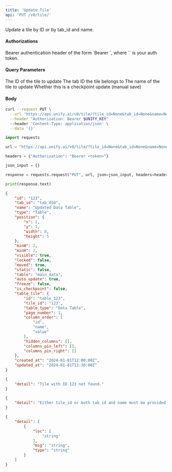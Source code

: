 ```yaml
---
title: 'Update Tile'
api: 'PUT /v0/tile/'
---
```

Update a tile by ID or by tab_id and name.

#### Authorizations

<ParamField header="Authorization" type="string" required="true">
  Bearer authentication header of the form `Bearer <token>`, where `<token>` is your auth token.
</ParamField>

#### Query Parameters

<ParamField query="tile_id" type="string | null" >
The ID of the tile to update
</ParamField>

<ParamField query="tab_id" type="string | null" >
The tab ID the tile belongs to
</ParamField>

<ParamField query="name" type="string | null" >
The name of the tile to update
</ParamField>

<ParamField query="checkpoint" type="boolean"  default=false>
Whether this is a checkpoint update (manual save)
</ParamField>

#### Body

<ParamField body="name" type="string | null" >

</ParamField>

<ParamField body="position" type="any | null" >

</ParamField>

<ParamField body="type" type="string | null" >

</ParamField>

<ParamField body="minW" type="number | null" >

</ParamField>

<ParamField body="minH" type="number | null" >

</ParamField>

<ParamField body="visible" type="boolean | null" >

</ParamField>

<ParamField body="locked" type="boolean | null" >

</ParamField>

<ParamField body="moved" type="boolean | null" >

</ParamField>

<ParamField body="static" type="boolean | null" >

</ParamField>

<ParamField body="color" type="string | null" >

</ParamField>

<ParamField body="context" type="string | null" >

</ParamField>

<ParamField body="table" type="string | null" >

</ParamField>

<ParamField body="auto_update" type="string | null" >

</ParamField>

<ParamField body="freeze" type="string | null" >

</ParamField>

<ParamField body="filters" type="string | null" >

</ParamField>

<ParamField body="common_filter" type="string | null" >

</ParamField>

<ParamField body="metric" type="string | null" >

</ParamField>

<ParamField body="column_context" type="string | null" >

</ParamField>

<ParamField body="grouping" type="string | null" >

</ParamField>

<ParamField body="table_tile" type="any | null" >

</ParamField>

<ParamField body="plot_tile" type="any | null" >

</ParamField>

<ParamField body="view_tile" type="any | null" >

</ParamField>

<ParamField body="editor_tile" type="any | null" >

</ParamField>

<RequestExample>

```bash cURL
curl --request PUT \
  --url 'https://api.unify.ai/v0/tile/?tile_id=None&tab_id=None&name=None&checkpoint=None' \
  --header "Authorization: Bearer $UNIFY_KEY"
  --header 'Content-Type: application/json' \
  --data '{}'
```

```python Python
import requests

url = "https://api.unify.ai/v0/tile/?tile_id=None&tab_id=None&name=None&checkpoint=None"

headers = {"Authorization": "Bearer <token>"}

json_input = {}

response = requests.request("PUT", url, json=json_input, headers=headers)

print(response.text)
```

</RequestExample>
<ResponseExample>

```json 200
{
    "id": "123",
    "tab_id": "tab_456",
    "name": "Updated Data Table",
    "type": "Table",
    "position": {
        "x": 1,
        "y": 1,
        "width": 8,
        "height": 5
    },
    "minW": 2,
    "minH": 2,
    "visible": true,
    "locked": false,
    "moved": true,
    "static": false,
    "table": "main_data",
    "auto_update": true,
    "freeze": false,
    "is_checkpoint": false,
    "table_tile": {
        "id": "table_123",
        "tile_id": "123",
        "table_type": "Data Table",
        "page_number": 1,
        "column_order": [
            "id",
            "name",
            "value"
        ],
        "hidden_columns": [],
        "columns_pin_left": [],
        "columns_pin_right": []
    },
    "created_at": "2024-01-01T12:00:00Z",
    "updated_at": "2024-01-01T12:30:00Z"
}
```

```json 404
{
    "detail": "Tile with ID 123 not found."
}
```

```json 400
{
    "detail": "Either tile_id or both tab_id and name must be provided."
}
```

```json 422
{
    "detail": [
        {
            "loc": [
                "string"
            ],
            "msg": "string",
            "type": "string"
        }
    ]
}
```

</ResponseExample>
